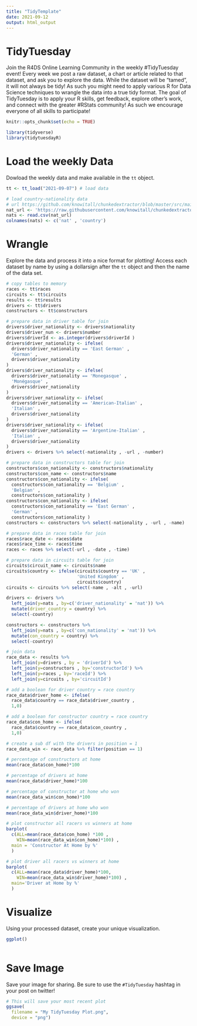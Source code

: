 ```yaml
---
title: "TidyTemplate"
date: 2021-09-12
output: html_output
---
```


# TidyTuesday

Join the R4DS Online Learning Community in the weekly #TidyTuesday event!
Every week we post a raw dataset, a chart or article related to that dataset, and ask you to explore the data.
While the dataset will be “tamed”, it will not always be tidy! As such you might need to apply various R for Data Science techniques to wrangle the data into a true tidy format.
The goal of TidyTuesday is to apply your R skills, get feedback, explore other’s work, and connect with the greater #RStats community!
As such we encourage everyone of all skills to participate!

```r

knitr::opts_chunk$set(echo = TRUE)

library(tidyverse)
library(tidytuesdayR)

```

# Load the weekly Data

Dowload the weekly data and make available in the `tt` object.

```r

tt <- tt_load("2021-09-07") # load data

# load country-nationality data
# url https://github.com/knowitall/chunkedextractor/blob/master/src/main/resources/edu/knowitall/chunkedextractor/demonyms.csv
nat_url <- 'https://raw.githubusercontent.com/knowitall/chunkedextractor/master/src/main/resources/edu/knowitall/chunkedextractor/demonyms.csv'
nats <- read.csv(nat_url)
colnames(nats) <- c('nat' , 'country')

```




# Wrangle

Explore the data and process it into a nice format for plotting! Access each dataset by name by using a dollarsign after the `tt` object and then the name of the data set.

```r


# copy tables to memory
races <- tt$races
circuits <- tt$circuits
results <- tt$results
drivers <- tt$drivers
constructors <- tt$constructors

# prepare data in driver table for join
drivers$driver_nationality <- drivers$nationality
drivers$driver_nun <- drivers$number
drivers$driverId <- as.integer(drivers$driverId )
drivers$driver_nationality <- ifelse(
  drivers$driver_nationality == 'East German' ,
  'German' ,
  drivers$driver_nationality
)
drivers$driver_nationality <- ifelse(
  drivers$driver_nationality == 'Monegasque' ,
  'Monégasque' ,
  drivers$driver_nationality
)
drivers$driver_nationality <- ifelse(
  drivers$driver_nationality == 'American-Italian' ,
  'Italian' ,
  drivers$driver_nationality
)
drivers$driver_nationality <- ifelse(
  drivers$driver_nationality == 'Argentine-Italian' ,
  'Italian' ,
  drivers$driver_nationality
)
drivers <- drivers %>% select(-nationality , -url , -number)

# prepare data in constructors table for join
constructors$con_nationality <- constructors$nationality
constructors$con_name <- constructors$name
constructors$con_nationality <- ifelse(
  constructors$con_nationality == 'Belgium' , 
  'Belgian' , 
  constructors$con_nationality )
constructors$con_nationality <- ifelse(
  constructors$con_nationality == 'East German' , 
  'German' , 
  constructors$con_nationality )
constructors <- constructors %>% select(-nationality , -url , -name)

# prepare data in races table for join
races$race_date <- races$date
races$race_time <- races$time
races <- races %>% select(-url , -date , -time)

# prepare data in circuits table for join
circuits$circuit_name <- circuits$name
circuits$country <- ifelse(circuits$country == 'UK' , 
                           'United Kingdom' , 
                           circuits$country)
circuits <- circuits %>% select(-name , -alt , -url)


```



```r
drivers <- drivers %>% 
  left_join(y=nats , by=c('driver_nationality' = 'nat')) %>% 
  mutate(driver_country = country) %>% 
  select(-country)

constructors <- constructors %>% 
  left_join(y=nats , by=c('con_nationality' = 'nat')) %>% 
  mutate(con_country = country) %>% 
  select(-country)
```




```r
# join data
race_data <- results %>% 
  left_join(y=drivers , by = 'driverId') %>% 
  left_join(y=constructors , by='constructorId') %>% 
  left_join(y=races , by='raceId') %>% 
  left_join(y=circuits , by='circuitId')

# add a boolean for driver country = race country
race_data$driver_home <- ifelse(
  race_data$country == race_data$driver_country ,
  1,0)

# add a boolean for constructor country = race country
race_data$con_home <- ifelse(
  race_data$country == race_data$con_country ,
  1,0)

# create a sub df with the drivers in position = 1
race_data_win <- race_data %>% filter(position == 1)
```



```r
# percentage of constructors at home
mean(race_data$con_home)*100
```

```r
# percentage of drivers at home
mean(race_data$driver_home)*100
```

```r
# percentage of constructor at home who won
mean(race_data_win$con_home)*100
```

```r
# percentage of drivers at home who won
mean(race_data_win$driver_home)*100
```


```r
# plot constructor all racers vs winners at home
barplot(
  c(ALL=mean(race_data$con_home) *100 , 
    WIN=mean(race_data_win$con_home)*100) ,
  main = 'Constructor At Home by %'
  ) 
```


```r
# plot driver all racers vs winners at home
barplot(
  c(ALL=mean(race_data$driver_home)*100, 
    WIN=mean(race_data_win$driver_home)*100) ,
  main='Driver at Home by %'
  )
```





# Visualize

Using your processed dataset, create your unique visualization.

```r

ggplot()
  
```

# Save Image

Save your image for sharing. Be sure to use the `#TidyTuesday` hashtag in your post on twitter! 

```r

# This will save your most recent plot
ggsave(
  filename = "My TidyTuesday Plot.png",
  device = "png")

```
